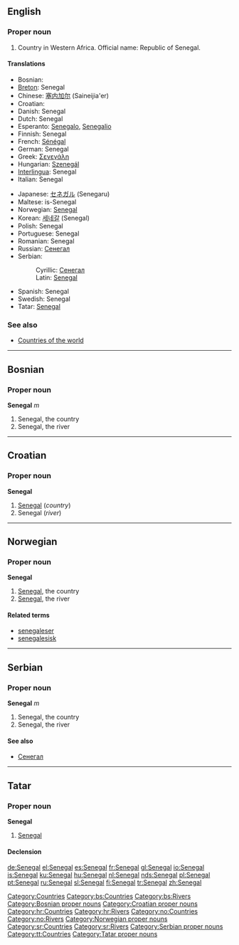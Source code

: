 ==English==

===Proper noun===
{{en-proper noun}}

# Country in Western Africa. Official name: Republic of Senegal.

====Translations====
{{top}}
*Bosnian: {{t|bs|Senegal|m}}
*[[Breton]]: Senegal
*Chinese: [[塞内加尔]] (Saineijia'er)
*Croatian: {{t|hr|Senegal|m}}
*Danish: Senegal
*Dutch: Senegal
*Esperanto: [[Senegalo]], [[Senegalio]]
*Finnish: Senegal
*French: [[Sénégal]]
*German: Senegal
*Greek: [[Σενεγάλη]] {{f}}
*Hungarian: [[Szenegál]]
*[[Interlingua]]: Senegal
*Italian: Senegal
{{mid}}
*Japanese: [[セネガル]] (Senegaru)
*Maltese: is-Senegal
*Norwegian: [[#Norwegian|Senegal]]
*Korean: [[세네갈]] (Senegal)
*Polish: Senegal
*Portuguese: Senegal
*Romanian: Senegal {{n}}
*Russian: [[Сенегал]]
*Serbian:
*:Cyrillic: [[Сенегал#Serbian|Сенегал]] {{m}}
*:Latin: [[Senegal#Serbian|Senegal]] {{m}}
*Spanish: Senegal
*Swedish: Senegal
*Tatar: [[Senegal#Tatar|Senegal]]
{{bottom}}

===See also===
* [[Countries of the world]]

[[Category:Countries]]

----

==Bosnian==

===Proper noun===
'''Senegal''' ''m''

# Senegal, the country
# Senegal, the river

[[Category:bs:Countries]]
[[Category:bs:Rivers]]
[[Category:Bosnian proper nouns]]

----

==Croatian==

===Proper noun===
'''Senegal''' {{m}}

# [[#English|Senegal]] (''country'')
# Senegal (''river'')

[[Category:Croatian proper nouns]]
[[Category:hr:Countries]]
[[Category:hr:Rivers]]

----

==Norwegian==

===Proper noun===
'''Senegal'''

# [[#English|Senegal]], the country
# [[#English|Senegal]], the river

====Related terms====
*[[senegaleser]]
*[[senegalesisk]]

[[Category:no:Countries]]
[[Category:no:Rivers]]
[[Category:Norwegian proper nouns]]

----

==Serbian==

===Proper noun===
'''Senegal''' ''m''

# Senegal, the country
# Senegal, the river

====See also====
*[[Сенегал#Serbian|Сенегал]]

[[Category:sr:Countries]]
[[Category:sr:Rivers]]
[[Category:Serbian proper nouns]]

----

==Tatar==

===Proper noun===
'''Senegal'''

# [[Senegal#English|Senegal]]

====Declension====
{{tt-latin-noun|nıñ|ga|nı|da|dan}}

[[Category:tt:Countries]]
[[Category:Tatar proper nouns]]

[[de:Senegal]]
[[el:Senegal]]
[[es:Senegal]]
[[fr:Senegal]]
[[gl:Senegal]]
[[io:Senegal]]
[[is:Senegal]]
[[ku:Senegal]]
[[hu:Senegal]]
[[nl:Senegal]]
[[nds:Senegal]]
[[pl:Senegal]]
[[pt:Senegal]]
[[ru:Senegal]]
[[sl:Senegal]]
[[fi:Senegal]]
[[tr:Senegal]]
[[zh:Senegal]]